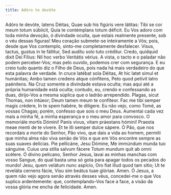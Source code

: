 ```yaml
---
title: Adóro te devóte
---
```


<div class="side-by-side not-content">
  <span>
    Adóro te devóte, latens Déitas, Quae sub his figúris vere látitas: Tibi se
    cor meum totum súbiicit, Quia te contémplans totum déficit.
  </span>
  <span>
    Eu Vos adoro com toda minha devoção, ó divindade oculta, que estais
    realmente presente, sob o véu dessas figuras! Meu coração submete-se
    inteiramente a Vós; pois, desde que Vos contemplo, sinto-me completamente
    desfalecer.
  </span>
  <span>
    Visus, tactus, gustus in te fállitur, Sed audítu solo tuto créditur. Credo,
    quidquid dixit Dei Fílius: Nil hoc verbo Veritátis vérius.
  </span>
  <span>
    A vista, o tacto e o paladar não podem perceber-Vos; mas pelo ouvido,
    podemos crer com segurança. E eu creio tudo quanto diz o Filho de Deus, pois
    nada há mais verdadeiro do que esta palavra de verdade.
  </span>
  <span>
    In cruce latébat sola Déitas, At hic latet simul et humánitas; Ambo tamen
    credens atque cónfitens, Peto quod petívit latro paénitens.
  </span>
  <span>
    Na Cruz somente a divindade estava oculta; mas aqui até a própria humanidade
    está oculta; contudo, eu, crendo e confessando as duas, dirijo-Vos a mesma
    súplica que o ladrão arrependido.
  </span>
  <span>
    Plagas, sicut Thomas, non intúeor; Deum tamen meum te confíteor. Fac me tibi
    semper magis crédere, In te spem habére, te dilígere.
  </span>
  <span>
    Eu não vejo, como Tomé, as vossas Chagas; porém, confesso que sois o meu
    Deus. Aumentai cada vez mais a minha fé, a minha esperança e o meu amor para
    convosco.
  </span>
  <span>
    O memoriále mortis Dómini! Panis vivus, vitam práestans hómini! Praesta meae
    menti de te vívere. Et te illi semper dulce sápere.
  </span>
  <span>
    Ó Pão, que nos recordais a morte do Senhor, Pão vivo, que dais a vida ao
    homem, permiti que minha alma não viva senão de Vós e que em Vós encontre
    sempre as suas suaves delícias.
  </span>
  <span>
    Pie pellicáne, Jesu Dómine, Me immúndum munda tuo sánguine. Cuius una stilla
    salvum fácere Totum mundum quit ab omni scélere.
  </span>
  <span>
    Ó divino pelicano, Senhor Jesus, lavai as minhas manchas com vosso Sangue,
    do qual basta uma só gota para apagar todos os pecados do mundo!
  </span>
  <span>
    Jesu, quem velátum nunc aspício, Oro fiat illud quod tam sítio; Ut te
    reveláta cernens fácie, Visu sim beátus tuae glóriae. Amen.
  </span>
  <span>
    Ó Jesus, a quem não vejo agora senão através desses véus, concedei-me o que
    Vos suplico ardentemente: que, contemplando-Vos face a face, a visão da
    vossa glória me encha de felicidade. Amen.
  </span>
</div>
